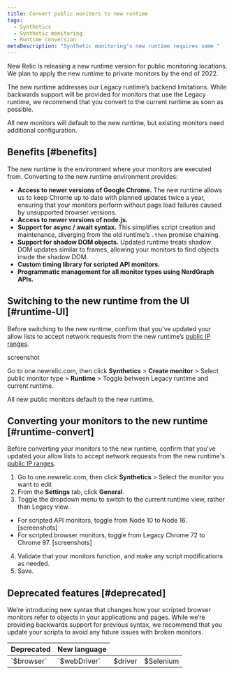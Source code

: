 ```yaml
---
title: Convert public monitors to new runtime
tags:
  - Synthetics
  - Synthetic monitoring
  - Runtime conversion
metaDescription: "Synthetic monitoring's new runtime requires some "
---
```


New Relic is releasing a new runtime version for public monitoring locations. We plan to apply the new runtime to private monitors by the end of 2022.

The new runtime addresses our Legacy runtime’s backend limitations. While backwards support will be provided for monitors that use the Legacy runtime, we recommend that you convert to the current runtime as soon as possible. 

All new monitors will default to the new runtime, but existing monitors need additional configuration.

## Benefits [#benefits]

The new runtime is the environment where your monitors are executed from. Converting to the new runtime environment provides: 

- **Access to newer versions of Google Chrome.** The new runtime allows us to keep Chrome up to date with planned updates twice a year, ensuring that your monitors perform without page load failures caused by unsupported browser versions.  
- **Access to newer versions of node.js.** 
- **Support for async / await syntax.** This simplifies script creation and maintenance, diverging from the old runtime’s `.then` promise chaining.
- **Support for shadow DOM objects.** Updated runtime treats shadow DOM updates similar to frames, allowing your monitors to find objects inside the shadow DOM.
- **Custom timing library for scripted API monitors.** 
- **Programmatic management for all monitor types using NerdGraph APIs.**

## Switching to the new runtime from the UI [#runtime-UI]

Before switching to the new runtime, confirm that you've updated your allow lists to accept network requests from the new runtime’s [public IP ranges](/docs/synthetics/synthetic-monitoring/administration/new-synthetic-public-minion-ips).

screenshot

Go to one.newrelic.com, then click **Synthetics** > **Create monitor** > Select public monitor type > **Runtime** > Toggle between Legacy runtime and current runtime. 

All new public monitors default to the new runtime. 

## Converting your monitors to the new runtime [#runtime-convert]

Before converting your monitors to the new runtime, confirm that you've updated your allow lists to accept network requests from the new runtime's [public IP ranges](/docs/synthetics/synthetic-monitoring/administration/new-synthetic-public-minion-ips). 

1. Go to one.newrelic.com, then click **Synthetics** > Select the monitor you want to edit 
2. From the **Settings** tab, click **General**. 
3. Toggle the dropdown menu to switch to the current runtime view, rather than Legacy view. 
  - For scripted API monitors, toggle from Node 10 to Node 16. [screenshots] 
  - For scripted browser monitors, toggle from Legacy Chrome 72 to Chrome 97. [screenshots]
4. Validate that your monitors function, and make any script modifications as needed. 
5. Save.

## Deprecated features [#deprecated]

We’re introducing new syntax that changes how your scripted browser monitors refer to objects in your applications and pages. While we’re providing backwards support for previous syntax, we recommend that you update your scripts to avoid any future issues with broken monitors. 

<table>
  <thead>
    <tr>
      <th style={{ width: "200px" }}>
        Deprecated
      </th>
      <th>
        New language
      </th>
    </tr>
  </thead>
    <tbody>
    <tr>
      <td>
        `$browser`
      </td>
      <td>
        `$webDriver`
      </td>
      <td>
        $driver
      </td> 
      <td>
        $Selenium
      </td>
    </tr>
    </tbody>
</table>